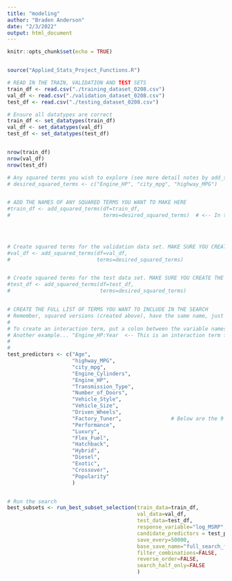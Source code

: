 ```yaml
---
title: "modeling"
author: "Braden Anderson"
date: "2/3/2022"
output: html_document
---
```



```r
knitr::opts_chunk$set(echo = TRUE)


source("Applied_Stats_Project_Functions.R")

# READ IN THE TRAIN, VALIDATION AND TEST SETS
train_df <- read.csv("./training_dataset_0208.csv")
val_df <- read.csv("./validation_dataset_0208.csv")
test_df <- read.csv("./testing_dataset_0208.csv")

# Ensure all datatypes are correct
train_df <- set_datatypes(train_df)
val_df <- set_datatypes(val_df)
test_df <- set_datatypes(test_df)


nrow(train_df)
nrow(val_df)
nrow(test_df)
```


```r


# Any squared terms you wish to explore (see more detail notes by add_squared_term function below)
# desired_squared_terms <- c("Engine_HP", "city_mpg", "highway_MPG")


# ADD THE NAMES OF ANY SQUARED TERMS YOU WANT TO MAKE HERE
#train_df <- add_squared_terms(df=train_df,
#                              terms=desired_squared_terms)  # <-- In this example we create squared terms for these three variables
                                                                                # Since you made squared terms for them, ensure the _Squared versions go in the predictor list
                                                                                # e.g. need to add --> Engine_HP_Squared, city_mpg_Squared, highway_MPG_Squared


# Create squared terms for the validation data set. MAKE SURE YOU CREATE THE SAME SQUARED TERMS YOU DID FOR THE TRAINING SET! 
#val_df <- add_squared_terms(df=val_df,
#                            terms=desired_squared_terms)


# Create squared terms for the test data set. MAKE SURE YOU CREATE THE SAME SQUARED TERMS YOU DID FOR THE TRAINING SET! 
#test_df <- add_squared_terms(df=test_df,
#                             terms=desired_squared_terms)


# CREATE THE FULL LIST OF TERMS YOU WANT TO INCLUDE IN THE SEARCH
# Remember, squared versions (created above), have the same name, just with the suffix "_Squared" tacked on the end.
# 
# To create an interaction term, put a colon between the variable names like --> Engine_HP:Engine_Cylinders 
# Another example... "Engine_HP:Year  <-- This is an interaction term for engine horsepower with year
#
#
test_predictors <- c("Age", 
                     "highway_MPG", 
                     "city_mpg", 
                     "Engine_Cylinders", 
                     "Engine_HP", 
                     "Transmission_Type",
                     "Number_of_Doors", 
                     "Vehicle_Style", 
                     "Vehicle_Size", 
                     "Driven_Wheels", 
                     "Factory_Tuner",                # Below are the 9 binary columns we created from Market_Category       
                     "Performance", 
                     "Luxury", 
                     "Flex_Fuel",
                     "Hatchback",
                     "Hybrid", 
                     "Diesel", 
                     "Exotic", 
                     "Crossover",
                     "Popularity"
                     )


# Run the search
best_subsets <- run_best_subset_selection(train_data=train_df, 
                                          val_data=val_df, 
                                          test_data=test_df,
                                          response_variable="log_MSRP",             # <-- Can be "MSRP" or "log_MSRP", whichever you want to explore
                                          candidate_predictors = test_predictors,
                                          save_every=50000,
                                          base_save_name="full_search_fwd_0208",
                                          filter_combinations=FALSE,
                                          reverse_order=FALSE,
                                          search_half_only=FALSE
                                          )
```















